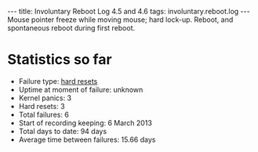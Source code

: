 ---
title: Involuntary Reboot Log 4.5 and 4.6
tags: involuntary.reboot.log
---
Mouse pointer freeze while moving mouse; hard lock-up. Reboot, and spontaneous reboot during first reboot.

= Statistics so far =

* Failure type: [[hard resets]]
* Uptime at moment of failure: unknown
* Kernel panics: 3
* Hard resets: 3
* Total failures: 6
* Start of recording keeping: 6 March 2013
* Total days to date: 94 days
* Average time between failures: 15.66 days
